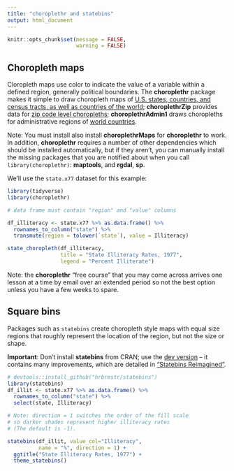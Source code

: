 ```yaml
---
title: "choroplethr and statebins"
output: html_document
---
```


```r
knitr::opts_chunk$set(message = FALSE,
                      warning = FALSE)
```

## Choropleth maps

Cloropleth maps use color to indicate the value of a variable within a defined region, generally political boundaries.  The **choroplethr** package makes it simple to draw choropleth maps of [U.S. states, countries, and census tracts, as well as countries of the world](https://arilamstein.com/documentation/choroplethr/reference/){target="_blank"}; **choroplethrZip** provides data for [zip code level choropleths](https://arilamstein.com/creating-zip-code-choropleths-choroplethrzip/){target="_blank"}; **choroplethrAdmin1** draws choropleths for administrative regions of [world countries](https://rdrr.io/cran/choroplethrAdmin1/man/get_admin1_countries.html){target="_blank"}.

Note: You must install also install **choroplethrMaps** for **choroplethr** to work.  In addition, **choroplethr** requires a number of other dependencies which should be installed automatically, but if they aren't, you can manually install the missing packages that you are notified about when you call `library(choroplethr)`: **maptools**, and **rgdal**, **sp**.


We'll use the `state.x77` dataset for this example:

```r
library(tidyverse)
library(choroplethr)

# data frame must contain "region" and "value" columns

df_illiteracy <- state.x77 %>% as.data.frame() %>% 
  rownames_to_column("state") %>% 
  transmute(region = tolower(`state`), value = Illiteracy)

state_choropleth(df_illiteracy,
                 title = "State Illiteracy Rates, 1977",
                 legend = "Percent Illiterate")
```

Note: the **choroplethr** "free course" that you may come across arrives one lesson at a time by email over an extended period so not the best option unless you have a few weeks to spare.

## Square bins

Packages such as `statebins` create choropleth style maps with equal size regions that roughly represent the location of the region, but not the size or shape.

**Important**:  Don't install **statebins** from CRAN; use the [dev version](https://github.com/hrbrmstr/statebins){target="_blank"} -- it contains many improvements, which are detailed in ["Statebins Reimagined"](https://rud.is/b/2017/11/18/statebins-reimagined/#comment-19346){target="_blank"}.

```r
# devtools::install_github("hrbrmstr/statebins")
library(statebins)
df_illit <- state.x77 %>% as.data.frame() %>% 
  rownames_to_column("state") %>% 
  select(state, Illiteracy)

# Note: direction = 1 switches the order of the fill scale 
# so darker shades represent higher illiteracy rates
# (The default is -1).

statebins(df_illit, value_col="Illiteracy",
          name = "%", direction = 1) +
  ggtitle("State Illiteracy Rates, 1977") +
  theme_statebins()
```



